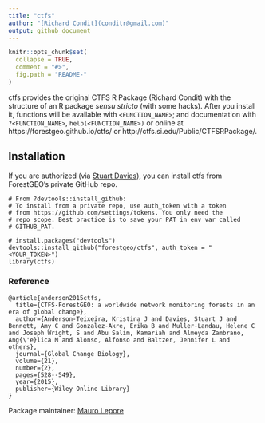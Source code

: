 ```yaml
---
title: "ctfs"
author: "[Richard Condit](conditr@gmail.com)"
output: github_document
---
```


<!-- README.md is generated from README.Rmd. Please edit that file -->

```r
knitr::opts_chunk$set(
  collapse = TRUE,
  comment = "#>",
  fig.path = "README-"
)
```

ctfs provides the original CTFS R Package (Richard Condit) with the structure of an R package _sensu stricto_ (with some hacks). After you install it, functions will be available with `<FUNCTION_NAME>`; and documentation with `?<FUNCTION_NAME>`, `help(<FUNCTION_NAME>)` or online at https://forestgeo.github.io/ctfs/ or http://ctfs.si.edu/Public/CTFSRPackage/.

## Installation

If you are authorized (via [Stuart Davies](daviess@si.edu)), you can install ctfs from ForestGEO's private GitHub repo.

```
# From ?devtools::install_github:
# To install from a private repo, use auth_token with a token
# from https://github.com/settings/tokens. You only need the
# repo scope. Best practice is to save your PAT in env var called
# GITHUB_PAT.

# install.packages("devtools")
devtools::install_github("forestgeo/ctfs", auth_token = "<YOUR_TOKEN>")
library(ctfs)
```

### Reference

```
@article{anderson2015ctfs,
  title={CTFS-ForestGEO: a worldwide network monitoring forests in an era of global change},
  author={Anderson-Teixeira, Kristina J and Davies, Stuart J and Bennett, Amy C and Gonzalez-Akre, Erika B and Muller-Landau, Helene C and Joseph Wright, S and Abu Salim, Kamariah and Almeyda Zambrano, Ang{\'e}lica M and Alonso, Alfonso and Baltzer, Jennifer L and others},
  journal={Global Change Biology},
  volume={21},
  number={2},
  pages={528--549},
  year={2015},
  publisher={Wiley Online Library}
}
```

Package maintainer: [Mauro Lepore](maurolepore@gmail.com)
